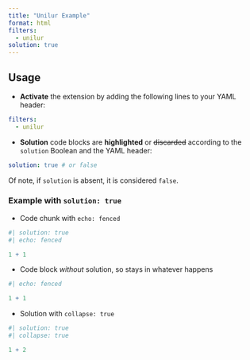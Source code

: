 ```yaml
---
title: "Unilur Example"
format: html
filters:
  - unilur
solution: true
---
```


## Usage

- **Activate** the extension by adding the following lines to your YAML header:

``` yaml
filters:
  - unilur
```

- **Solution** code blocks are **highlighted** or ~~discarded~~ according to the `solution` Boolean and the YAML header:

``` yaml
solution: true # or false
```

Of note, if `solution` is absent, it is considered `false`.


### Example with `solution: true`

- Code chunk with `echo: fenced`

```r
#| solution: true
#| echo: fenced

1 + 1
```

- Code block _without_ solution, so stays in whatever happens

```r
#| echo: fenced

1 + 1
```

- Solution with `collapse: true` 

```r
#| solution: true
#| collapse: true

1 + 2
```


